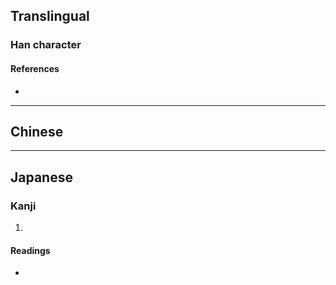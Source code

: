 {{see also|悀|湧}}{{character info}}

==Translingual==

===Han character===
{{Han char|rn=61|rad=心|as=09|sn=12|four=|canj=PNBS|ids=⿰忄勇}}

====References====
* {{Han ref|kx=0394.290|dkj=10927|dj=0731.040|hdz=42332.100|uh=6111|ud=24849}}

----

==Chinese==
{{zh-see|悀|v}}

----

==Japanese==

===Kanji===
{{ja-kanji|grade=|rs=心09}}

# {{rfdef|ja|sort=心09}}

====Readings====
* {{ja-readings|on=よう, ゆ|kun=みつ-る, いか-る}}